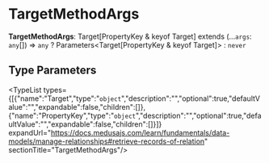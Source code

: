 
# TargetMethodArgs

 **TargetMethodArgs**: Target[PropertyKey & keyof Target] extends (...`args`: `any`[]) => `any` ? Parameters&#60;Target[PropertyKey & keyof Target]&#62; : `never`

## Type Parameters

<TypeList types={[{"name":"Target","type":"`object`","description":"","optional":true,"defaultValue":"","expandable":false,"children":[]},{"name":"PropertyKey","type":"`object`","description":"","optional":true,"defaultValue":"","expandable":false,"children":[]}]} expandUrl="https://docs.medusajs.com/learn/fundamentals/data-models/manage-relationships#retrieve-records-of-relation" sectionTitle="TargetMethodArgs"/>
